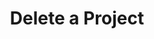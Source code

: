 ---
title: "Delete a Project"
openapi: "DELETE /projects/{idOrName}"
description: "Delete a specific project by passing either the project id or name in the URL."
---
